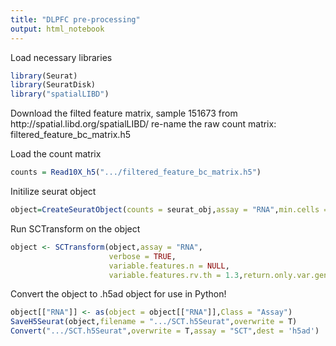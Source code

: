 ```yaml
---
title: "DLPFC pre-processing"
output: html_notebook
---
```


Load necessary libraries

```r
library(Seurat)
library(SeuratDisk)
library("spatialLIBD")
```


Download the filted feature matrix, sample 151673 from http://spatial.libd.org/spatialLIBD/
re-name the raw count matrix: filtered_feature_bc_matrix.h5


Load the count matrix 

```r
counts = Read10X_h5(".../filtered_feature_bc_matrix.h5")
```

Initilize seurat object 

```r
object=CreateSeuratObject(counts = seurat_obj,assay = "RNA",min.cells = 20,min.features = 20)
```


Run SCTransform on the object 

```r
object <- SCTransform(object,assay = "RNA",
                      verbose = TRUE,
                      variable.features.n = NULL,
                      variable.features.rv.th = 1.3,return.only.var.genes = FALSE)
```

Convert the object to .h5ad object for use in Python! 

```r
object[["RNA"]] <- as(object = object[["RNA"]],Class = "Assay")
SaveH5Seurat(object,filename = ".../SCT.h5Seurat",overwrite = T)
Convert(".../SCT.h5Seurat",overwrite = T,assay = "SCT",dest = 'h5ad')
```



